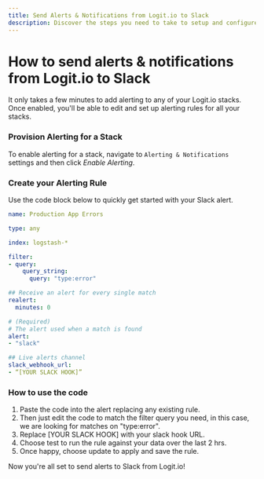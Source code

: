 ```yaml
---
title: Send Alerts & Notifications from Logit.io to Slack
description: Discover the steps you need to take to setup and configure alerts notifications to be sent to Slack in this helpful article from Logit.io.
---
```


# How to send alerts & notifications from Logit.io to Slack

It only takes a few minutes to add alerting to any of your Logit.io stacks. Once enabled, you'll be able to edit and set up alerting rules for all your stacks.

### Provision Alerting for a Stack
To enable alerting for a stack, navigate to `Alerting & Notifications` settings and then click _Enable Alerting_.

### Create your Alerting Rule
Use the code block below to quickly get started with your Slack alert.
```yaml
name: Production App Errors

type: any

index: logstash-*

filter:
- query:
    query_string:
      query: "type:error"

## Receive an alert for every single match
realert:
  minutes: 0

# (Required)
# The alert used when a match is found
alert:
- "slack"

## Live alerts channel
slack_webhook_url:
- “[YOUR SLACK HOOK]”
```
### How to use the code
1. Paste the code into the alert replacing any existing rule.
2. Then just edit the code to match the filter query you need, in this case, we are looking for matches on "type:error".
3. Replace [YOUR SLACK HOOK] with your slack hook URL.
4. Choose test to run the rule against your data over the last 2 hrs.
5. Once happy, choose update to apply and save the rule.

Now you're all set to send alerts to Slack from Logit.io!